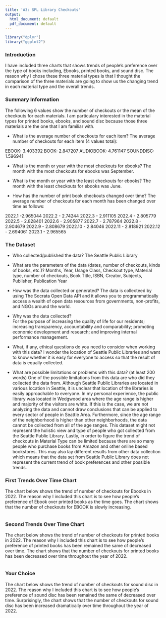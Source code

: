 ```yaml
---
title: 'A3: SPL Library Checkouts'
output:
  html_document: default
  pdf_document: default
---
```

```r
library("dplyr")
library("ggplot2")
```
### Introduction

I have included three charts that shows trends of people's preference over the type of books including, Ebooks, printed books, and sound disc. The reason why I chose these three material types is that I thought the comparison of the three materials are going to show us the changing trend in each material type and the overall trends. 

### Summary Information

The following 6 values show the number of checkouts or the mean of the checkouts for each materials. I am particulary interested in the material types for printed books, ebooks, and sound disc because those three materials are the one that I am familiar with. 

- What is the average number of checkouts for each item?
The average number of checkouts for each item (4 values total):

EBOOK: 3.403392
BOOK: 2.847207
AUDIOBOOK: 4.761147
SOUNDDISC: 1.596941

- What is the month or year with the most checkouts for ebooks?
The month with the most checkouts for ebooks was September.

- What is the month or year with the least checkouts for ebooks?
The month with the least checkouts for ebooks was June.

- How has the number of print book checkouts changed over time?
The average number of checkouts for each month has been changed over time as follows:

2022.1 -2.965044
2022.2 - 2.74244
2022.3 - 2.911105
2022.4 - 2.805779
2022.5 - 2.828401
2022.6 - 2.905877
2022.7 - 2.787964
2022.8 - 2.904679
2022.9 - 2.808679
2022.10 - 2.84046
2022.11 - 2.818921
2022.12 - 2.694061
2023.1 - 2.965565


### The Dataset

- Who collected/published the data?
The Seattle Public Library

- What are the parameters of the data (dates, number of checkouts, kinds of books, etc.)?
Months, Year, Usage Class, Checkout type, Material type, number of checkouts, Book Title, ISBN, Creator, Subjects, Publisher, Publication Year

- How was the data collected or generated?
The data is collecteed by using The Socrata Open Data API and it allows you to programmatically access a wealth of open data resources from governments, non-profits, and NGOs around the world.

- Why was the data collected?  
For the purpose of increasing the quality of life for our residents; increasing transparency, accountability and comparability; promoting economic development and research; and improving internal performance management.

- What, if any, ethical questions do you need to consider when working with this data?
I wonder the location of Seattle Public Libraries and want to know whether it is easy for everyone to access so that the result of data is equally collected.

- What are possible limitations or problems with this data?   (at least 200 words)
One of the possible limitations from this data are who did they collected the data from. Although Seattle Public Libraries are located in various location in Seattle, it is unclear that location of the libraries is easily approachable to everyone. In my personal experience, the public library was located in Wedgwood area where the age range is higher and majority of the visitors are white. If this is the case, we are not analyzing the data and cannot draw conclusions that can be applied to every sector of people in Seattle Area. Furthermore, since the age range of the neighborhood is higher than other neighborhoods, the data cannot be collected from all of the age ranges. This dataset might not represent the holistic view and type of people who got collected from the Seattle Public Library. Lastly, in order to figure the trend of checkouts in Material Type can be limited because there are so many people who purchase books from Amazon and other online based bookstores. This may also lay different results from other data collection which means that the data set from Seattle Public Library does not represent the current trend of book preferences and other possible trends.


### First Trends Over Time Chart

The chart below shows the trend of number of checkouts for Ebooks in 2022. The reason why I included this chart is to see how people's preference of Ebook over printed books as the time goes. The chart shows that the number of checkouts for EBOOK is slowly increasing.   

```r
```

### Second Trends Over Time Chart

The chart below shows the trend of number of checkouts for printed books in 2022. The reason why I included this chart is to see how people's preference of printed books has been remained the same of decreased over time. The chart shows that the number of checkouts for printed books has been decreased over time throughout the year of 2022. 

```r
```

### Your Choice

The chart below shows the trend of number of checkouts for sound disc in 2022. The reason why I included this chart is to see how people's preference of sound disc has been remained the same of decreased over time. Surprisingly, the chart shows that the number of checkouts for sound disc has been increased dramatically over time throughout the year of 2022. 

```r
```


